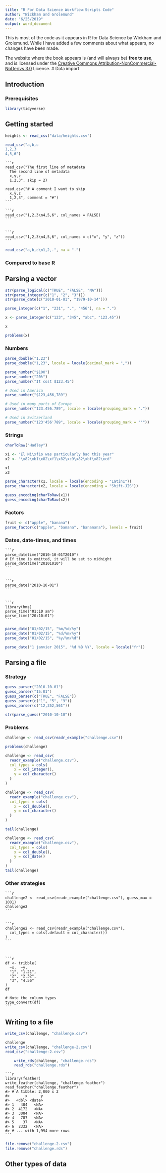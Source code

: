 ```yaml
---
title: "R For Data Science Workflow:Scripts Code"
author: "Wickham and Grolemund"
date: "6/25/2019"
output: word_document
---
```


This is most of the code as it appears in R for Data Science by Wickham and Grolemund. While I have added a few comments about what appears, no changes have been made.


The website where the book appears is (and will always be) __free to use__, and is licensed under the [Creative Commons Attribution-NonCommercial-NoDerivs 3.0](http://creativecommons.org/licenses/by-nc-nd/3.0/us/) License.
# Data import

## Introduction

### Prerequisites

```r
library(tidyverse)
```

## Getting started


```r
heights <- read_csv("data/heights.csv")
```


```r
read_csv("a,b,c
1,2,3
4,5,6")
```


    
    ```r
    read_csv("The first line of metadata
      The second line of metadata
      x,y,z
      1,2,3", skip = 2)
    
    read_csv("# A comment I want to skip
      x,y,z
      1,2,3", comment = "#")
    ```

    ```r
    read_csv("1,2,3\n4,5,6", col_names = FALSE)
    ```
  
    
    ```r
    read_csv("1,2,3\n4,5,6", col_names = c("x", "y", "z"))
    ```


```r
read_csv("a,b,c\n1,2,.", na = ".")
```


### Compared to base R


## Parsing a vector


```r
str(parse_logical(c("TRUE", "FALSE", "NA")))
str(parse_integer(c("1", "2", "3")))
str(parse_date(c("2010-01-01", "1979-10-14")))
```


```r
parse_integer(c("1", "231", ".", "456"), na = ".")
```

```r
x <- parse_integer(c("123", "345", "abc", "123.45"))
```


```r
x
```


```r
problems(x)
```


### Numbers

```r
parse_double("1.23")
parse_double("1,23", locale = locale(decimal_mark = ","))
```



```r
parse_number("$100")
parse_number("20%")
parse_number("It cost $123.45")
```

```r
# Used in America
parse_number("$123,456,789")

# Used in many parts of Europe
parse_number("123.456.789", locale = locale(grouping_mark = "."))

# Used in Switzerland
parse_number("123'456'789", locale = locale(grouping_mark = "'"))
```

### Strings {#readr-strings}


```r
charToRaw("Hadley")
```


```r
x1 <- "El Ni\xf1o was particularly bad this year"
x2 <- "\x82\xb1\x82\xf1\x82\xc9\x82\xbf\x82\xcd"

x1
x2
```


```r
parse_character(x1, locale = locale(encoding = "Latin1"))
parse_character(x2, locale = locale(encoding = "Shift-JIS"))
```


```r
guess_encoding(charToRaw(x1))
guess_encoding(charToRaw(x2))
```

### Factors {#readr-factors}


```r
fruit <- c("apple", "banana")
parse_factor(c("apple", "banana", "bananana"), levels = fruit)
```

### Dates, date-times, and times {#readr-datetimes}


    
    ```r
    parse_datetime("2010-10-01T2010")
    # If time is omitted, it will be set to midnight
    parse_datetime("20101010")
    ```
  
    
    ```r
    parse_date("2010-10-01")
    ```

  
    ```r
    library(hms)
    parse_time("01:10 am")
    parse_time("20:10:01")
    ```
  
```r
parse_date("01/02/15", "%m/%d/%y")
parse_date("01/02/15", "%d/%m/%y")
parse_date("01/02/15", "%y/%m/%d")
```



```r
parse_date("1 janvier 2015", "%d %B %Y", locale = locale("fr"))
```



## Parsing a file


### Strategy


```r
guess_parser("2010-10-01")
guess_parser("15:01")
guess_parser(c("TRUE", "FALSE"))
guess_parser(c("1", "5", "9"))
guess_parser(c("12,352,561"))

str(parse_guess("2010-10-10"))
```


### Problems

```r
challenge <- read_csv(readr_example("challenge.csv"))
```


```r
problems(challenge)
```



```r
challenge <- read_csv(
  readr_example("challenge.csv"), 
  col_types = cols(
    x = col_integer(),
    y = col_character()
  )
)
```


```r
challenge <- read_csv(
  readr_example("challenge.csv"), 
  col_types = cols(
    x = col_double(),
    y = col_character()
  )
)
```


```r
tail(challenge)
```



```r
challenge <- read_csv(
  readr_example("challenge.csv"), 
  col_types = cols(
    x = col_double(),
    y = col_date()
  )
)
tail(challenge)
```



### Other strategies


   
    ```r
    challenge2 <- read_csv(readr_example("challenge.csv"), guess_max = 1001)
    challenge2
    ```

   
    ```r
    challenge2 <- read_csv(readr_example("challenge.csv"), 
      col_types = cols(.default = col_character())
    )
    ```
    
  

    ```r
    df <- tribble(
      ~x,  ~y,
      "1", "1.21",
      "2", "2.32",
      "3", "4.56"
    )
    df
    
    # Note the column types
    type_convert(df)
    ```
    

## Writing to a file



```r
write_csv(challenge, "challenge.csv")
```


```r
challenge
write_csv(challenge, "challenge-2.csv")
read_csv("challenge-2.csv")
```


```r
    write_rds(challenge, "challenge.rds")
    read_rds("challenge.rds")
```
  
    
    ```r
    library(feather)
    write_feather(challenge, "challenge.feather")
    read_feather("challenge.feather")
    #> # A tibble: 2,000 x 2
    #>       x      y
    #>   <dbl> <date>
    #> 1   404   <NA>
    #> 2  4172   <NA>
    #> 3  3004   <NA>
    #> 4   787   <NA>
    #> 5    37   <NA>
    #> 6  2332   <NA>
    #> # ... with 1,994 more rows
    ```


```r
file.remove("challenge-2.csv")
file.remove("challenge.rds")
```

## Other types of data
